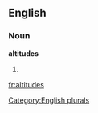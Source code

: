 
==English==

===Noun===
'''altitudes'''

# {{plural of|[[altitude]]}}

[[Category:English plurals]]

[[fr:altitudes]]